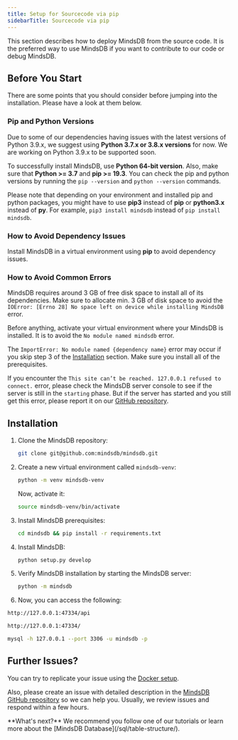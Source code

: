 ```yaml
---
title: Setup for Sourcecode via pip
sidebarTitle: Sourcecode via pip
---
```


This section describes how to deploy MindsDB from the source code. It is the preferred way to use MindsDB if you want to contribute to our code or debug MindsDB.

## Before You Start

There are some points that you should consider before jumping into the
installation. Please have a look at them below.

### Pip and Python Versions

Due to some of our dependencies having issues with the latest versions of Python
3.9.x, we suggest using **Python 3.7.x or 3.8.x versions** for now. We are
working on Python 3.9.x to be supported soon.

To successfully install MindsDB, use **Python 64-bit version**. Also, make sure
that **Python >= 3.7** and **pip >= 19.3**. You can check the pip and python
versions by running the `pip --version` and
`python --version` commands.

Please note that depending on your environment and installed pip and python
packages, you might have to use **pip3** instead of **pip** or **python3.x**
instead of **py**. For example, `pip3 install mindsdb` instead of
`pip install mindsdb`.

### How to Avoid Dependency Issues

Install MindsDB in a virtual environment using **pip** to avoid dependency
issues.

### How to Avoid Common Errors

MindsDB requires around 3 GB of free disk space to install all of its
dependencies. Make sure to allocate min. 3 GB of disk space to avoid the
`IOError: [Errno 28] No space left on device while installing MindsDB` error.

Before anything, activate your virtual environment where your MindsDB is
installed. It is to avoid the `No module named mindsdb` error.

The `ImportError: No module named {dependency name}` error may occur if you skip
step 3 of the [Installation](#installation) section. Make sure you install all
of the prerequisites.

If you encounter the `This site can’t be reached. 127.0.0.1 refused to connect.`
error, please check the MindsDB server console to see if the server is still in
the `starting` phase. But if the server has started and you still get this
error, please report it on our
[GitHub repository](https://github.com/mindsdb/mindsdb/issues).

## Installation

1. Clone the MindsDB repository:

   ```bash
   git clone git@github.com:mindsdb/mindsdb.git
   ```

2. Create a new virtual environment called `mindsdb-venv`:

   ```bash
   python -m venv mindsdb-venv
   ```

   Now, activate it:

   ```bash
   source mindsdb-venv/bin/activate
   ```

3. Install MindsDB prerequisites:

   ```bash
   cd mindsdb && pip install -r requirements.txt
   ```

4. Install MindsDB:

   ```bash
   python setup.py develop
   ```

5. Verify MindsDB installation by starting the MindsDB server:

   ```bash
   python -m mindsdb
   ```

6. Now, you can access the following:

<CodeGroup>

```bash MindsDB APIs
http://127.0.0.1:47334/api
```

```bash MindsDB Studio
http://127.0.0.1:47334/
```

```bash MindsDB using MySQL
mysql -h 127.0.0.1 --port 3306 -u mindsdb -p
```

</CodeGroup>

## Further Issues?

You can try to replicate your issue using the
[Docker setup](/setup/self-hosted/docker/).

Also, please create an issue with detailed description in the
[MindsDB GitHub repository](https://github.com/mindsdb/mindsdb/issues) so we can
help you. Usually, we review issues and respond within a few hours.

<Tip>
**What's next?** We recommend you follow one of our tutorials or learn more about the
[MindsDB Database](/sql/table-structure/).

</Tip>
